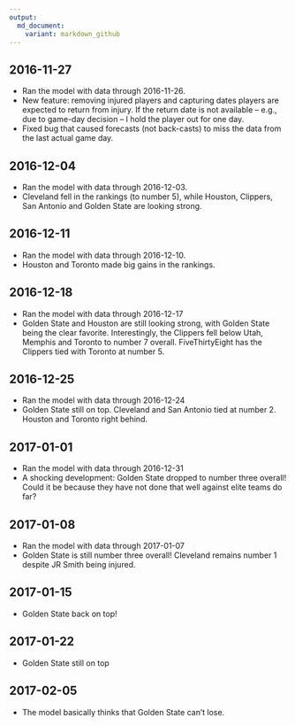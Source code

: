 ```yaml
---
output:
  md_document:
    variant: markdown_github
---
```


## 2016-11-27

* Ran the model with data through 2016-11-26.
* New feature: removing injured players and capturing dates players are expected to return from injury. If the return date is not available -- e.g., due to game-day decision -- I hold the player out for one day.
* Fixed bug that caused forecasts (not back-casts) to miss the data from the last actual game day. 

## 2016-12-04

* Ran the model with data through 2016-12-03.
* Cleveland fell in the rankings (to number 5), while Houston, Clippers, San Antonio and Golden State are looking strong.

## 2016-12-11

* Ran the model with data through 2016-12-10.
* Houston and Toronto made big gains in the rankings.

## 2016-12-18

* Ran the model with data through 2016-12-17
* Golden State and Houston are still looking strong, with Golden State being the clear favorite. Interestingly, the Clippers fell below Utah, Memphis and Toronto to number 7 overall. FiveThirtyEight has the Clippers tied with Toronto at number 5.

## 2016-12-25

* Ran the model with data through 2016-12-24
* Golden State still on top. Cleveland and San Antonio tied at number 2. Houston and Toronto right behind.

## 2017-01-01

* Ran the model with data through 2016-12-31
* A shocking development: Golden State dropped to number three overall! Could it be because they have not done that well against elite teams do far?

## 2017-01-08

* Ran the model with data through 2017-01-07
* Golden State is still number three overall! Cleveland remains number 1 despite JR Smith being injured.

## 2017-01-15

* Golden State back on top!

## 2017-01-22

* Golden State still on top

## 2017-02-05

* The model basically thinks that Golden State can't lose.
